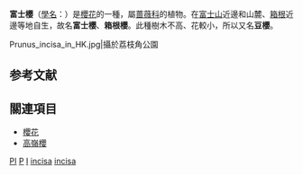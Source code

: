 {{Speciesbox
| image = Prunus incisa 09.jpg
| image_caption = 富士櫻
| status = DD
| status_system = iucn3.1
| status_ref={{r|iucn}}
| genus = Prunus sect. Cerasus
| species = incisa
| authority = [[Thunb.|Thunb.]], 1784
| synonyms_ref={{r|theplantlist|eflora|harvard|rjb|rjb2}}{{r|Murray|ipni|Masamune}}
| synonyms = * ''Cerasus incisa''<br>{{small|(Thunb.) [[Loisel.|Loisel.]], 1809}}
* ''Microcerasus incisa''<br>{{small|(Thunb.) [[M.Roem.|M.Roem.]], 1847}}
}}

'''富士櫻'''（[[學名|學名]]：{{lang|la|''Prunus incisa''}}）是[[櫻花|櫻花]]的一種，屬[[蔷薇科|蔷薇科]]的植物。在[[富士山|富士山]]近邊和山麓、[[箱根|箱根]]近邊等地自生，故名'''富士櫻'''、'''箱根櫻'''。此種樹木不高、花較小，所以又名'''豆櫻'''。

<gallery>
Prunus_incisa_in_HK.jpg|攝於荔枝角公園
</gallery>

== 参考文献 ==
{{reflist|refs=
<ref name=theplantlist>[http://www.theplantlist.org/tpl1.1/record/rjp-8112 ''Prunus incisa'' Thunb.]. In: ''The Plant List'' (2013). Version 1.1. Published on the Internet; http://www.theplantlist.org/ [2018-4-8].</ref>
<ref name=iucn>Pollard, R.P., Rhodes, L. & Maxted, N. 2016. ''Prunus incisa''. The IUCN Red List of Threatened Species 2016: e.T50475511A50475515. http://dx.doi.org/10.2305/IUCN.UK.2016-3.RLTS.T50475511A50475515.en. Downloaded on 08 April 2018.</ref>
<ref name=eflora>{{PDFlink|[http://www.eflora.cn/pdf/38/041y.pdf Yü, T.T. & Li, C.L. 1986. ''Cerasus'' Mill. ''Flora Reipublicae Popularis Sinicae.''（中國植物誌） '''38''': 41.]}}</ref>
<ref name=harvard>{{PDFlink|[http://flora.huh.harvard.edu/china/PDF/PDF09/Cerasus.PDF Li, C.L. & Bartholomew, B. 2003. ''Cerasus'' Mill. ''Flora of China.''（中國植物誌英文修訂版） '''9''': 404.]}}</ref>
<ref name=rjb>[http://bibdigital.rjb.csic.es/ing/Libro.php?Libro=2202&Pagina=37 Loiseleur-Deslongchamps, J.L.A. 1812. ''Traité des Arbres et Arbustes que l'on Cultive en France'', Nouv. ed., '''5''': 33.]</ref>
<ref name=rjb2>[http://bibdigital.rjb.csic.es/ing/Libro.php?Libro=2367&Pagina=279 Thunberg, C.P. 1784. ''Flora Japonica.'': 202.]</ref>
<ref name=Murray>[http://www.biodiversitylibrary.org/item/10309#page/482/mode/1up Murray, J.A. 1784. ''Systema Vegetabilium.'', ed. 14 (Murray): 463.]</ref>
<ref name=ipni>[http://ipni.org/urn:lsid:ipni.org:names:77157878-1:1.2 The International Plant Names Index.: ''Cerasus incisa'' (Thunb.) Masam. & S.Suzuki]</ref>
<ref name=Masamune>Masamune, G. & Suzuki, S. 1936. [Nomenclature of Cerasus in Japan.] ''Journal of Taihoku Society of Agriculture and Forestry'' '''1'''(3): 317. (in Japanese)</ref>
}}

== 關連項目 ==
{{Commons category|Prunus incisa}}
*[[櫻花|櫻花]]
*[[高嶺櫻|高嶺櫻]]
{{Taxonbar|from=Q3269605}}

[[Category:IUCN红色名录数据缺乏物种|PI]]
[[Category:花|P]]
[[Category:櫻花|I]]
[[Category:芽鳞组|incisa]]
[[Category:李属|incisa]]